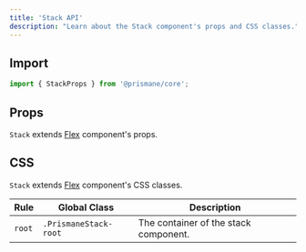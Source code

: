 ---
title: 'Stack API'
description: "Learn about the Stack component's props and CSS classes."
---

## Import

```js
import { StackProps } from '@prismane/core';
```

## Props

`Stack` extends [Flex](/docs/components-api/flex-api) component's props.

## CSS

`Stack` extends [Flex](/docs/components-api/flex-api) component's CSS classes.

| Rule   | Global Class          | Description                           |
| ------ | --------------------- | ------------------------------------- |
| `root` | `.PrismaneStack-root` | The container of the stack component. |
